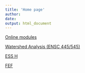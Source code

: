 ```yaml
---
title: 'Home page'
author: 
date: 
output: html_document
---
```


[Online modules](hydrology/index.html){target="_blank"}

[Watershed Analysis (ENSC 445/545)](watershed_analysis/index.html){target="_blank"}

[ESS H](ESS_faculty/ESS_H.html){target="_blank"}

[FEF](FEF/SSFP_slug_2020.html)
